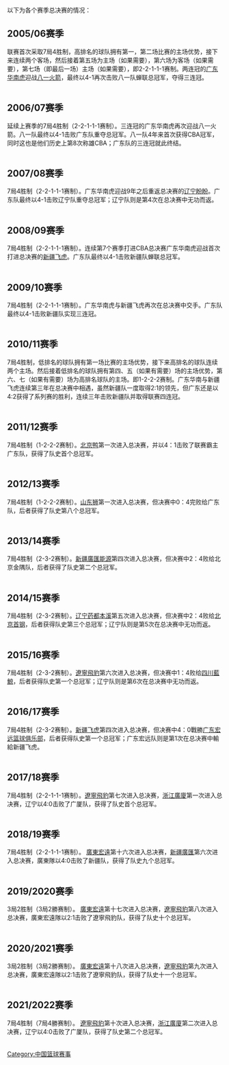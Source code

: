 以下为各个赛季总决赛的情况：

== 2005/06赛季 ==
联赛首次采取7局4胜制，高排名的球队拥有第一，第二场比赛的主场优势，接下来连续两个客场，然后接着第五场为主场（如果需要），第六场为客场（如果需要），第七场（即最后一场）主场（如果需要），即2-2-1-1-1赛制。两连冠的[[广东华南虎|广东华南虎]]迎战[[八一火箭|八一火箭]]，最终以4-1再次击败八一队蝉联总冠军，夺得三连冠。

{|cellpadding=3 cellspacing=1 width=100% width=85% border=2 style="border-collapse:collapse"|
|- align=left

|- align=left bgcolor=#F5FAFF
! 交战球队 !! 总比分 !! 4月11日 !! 4月12日 !! 4月15日 !! 4月16日 !! 4月19日 !! 4月23日 !! 4月26日
|-
|'''广东华南虎''' vs. 八一火箭|| 4-1 || 98-77 || 86-84 || 86-81 || 83-86 || 89-81 || – || –
|}

==2006/07赛季==
延续上赛季的7局4胜制（2-2-1-1-1赛制）。三连冠的广东华南虎再次迎战八一火箭。八一队最终以4-1击败广东队重夺总冠军。八一队4年来首次获得CBA冠军，同时这也是他们历史上第8次称雄CBA；广东队的三连冠就此终结。

{|cellpadding=3 cellspacing=1 width=100% width=85% border=2 style="border-collapse:collapse"|
|- align=left

|- align=left bgcolor=#F5FAFF
! 交战球队 !! 总比分 !! 3月18日 !! 3月20日 !! 3月22日 !! 3月24日 !! 3月28日 !! 3月30日 !! 4月1日
|-
|广东华南虎 vs. '''八一火箭'''|| 1-4 || 89-94 || 97-57 || 83-88 || 100-103（加时） || 83-88 || – || –
|}

==2007/08赛季==
7局4胜制（2-2-1-1-1赛制）。广东华南虎迎战9年之后重返总决赛的[[辽宁盼盼|辽宁盼盼]]。广东队最终以4-1击败辽宁队重夺总冠军；辽宁队则是第4次在总决赛中无功而返。

{|cellpadding=3 cellspacing=1 width=100% width=85% border=2 style="border-collapse:collapse"|
|- align=left

|- align=left bgcolor=#F5FAFF
! 交战球队 !! 总比分 !! 2月13日 !! 2月15日 !! 2月17日 !! 2月20日 !! 2月2日 !! 2月24日 !! 2月27日
|-
|'''广东华南虎''' vs. 辽宁盼盼|| 4-1 || 111-92 || 114-105 || 106-83|| 96-105 || 90-81 || – || –
|} 

==2008/09赛季==
7局4胜制（2-2-1-1-1赛制）。连续第7个赛季打进CBA总决赛广东华南虎迎战首次打进总决赛的[[新疆飞虎|新疆飞虎]]。广东队最终以4-1击败新疆队蝉联总冠军。

{|cellpadding=3 cellspacing=1 width=100% width=85% border=2 style="border-collapse:collapse"|
|- align=left

|- align=left bgcolor=#F5FAFF
! 交战球队 !! 总比分 !! 4月24日 !! 4月26日 !! 4月29日 !! 5月1日 !! 5月3日 !! 5月6日 !! 5月8日
|-
|'''广东华南虎''' vs. 新疆飞虎|| 4-1 || 100-78 || 100-81 || 95-98 || 81-78 || 106-95 || – || –
|} 

==2009/10赛季==
7局4胜制（2-2-1-1-1赛制）。广东华南虎与新疆飞虎再次在总决赛中交手。广东队最终以4-1击败新疆队实现三连冠。

{|cellpadding=3 cellspacing=1 width=100% width=85% border=2 style="border-collapse:collapse"|
|- align=left

|- align=left bgcolor=#F5FAFF
! 交战球队 !! 总比分 !! 4月16日 !! 4月18日 !! 4月22日 !! 4月23日 !! 4月25日 !!  !! 
|-
|'''广东华南虎''' vs. 新疆飞虎|| 4-1 || 110-97 || 85-80 || 116-112 || 94-97 || 103-94 || – || –
|} 

==2010/11赛季==
7局4胜制，低排名的球队拥有第一场比赛的主场优势，接下来高排名的球队连续两个主场。然后接着低排名的球队拥有第四、五（如果有需要）场的主场优势，第六、七（如果有需要）场为高排名球队的主场。即1-2-2-2赛制。广东华南与新疆飞虎连续第三年在总决赛中相遇，虽然新疆队一度取得2:1的领先，但广东还是以4:2获得了系列赛的胜利，连续三年击败新疆队并取得联赛四连冠。

{|cellpadding=3 cellspacing=1 width=100% width=85% border=2 style="border-collapse:collapse"|
|- align=left

|- align=left bgcolor=#F5FAFF
! 交战球队 !! 总比分 !! 4月15日 !! 4月17日 !! 4月20日 !! 4月22日 !! 4月24日 !! 4月27日  !! 
|-
|'''广东华南虎''' vs. 新疆飞虎|| 4-2 || 92-100 || 96-91 || 85-118 || 122-87 || 110-104 || 103-93 || –
|} 

==2011/12赛季==
7局4胜制（1-2-2-2赛制）。[[北京鸭篮球俱乐部|北京鸭]]第一次进入总决赛，并以4：1击败了联赛霸主广东队，获得了队史首个总冠军。

{|cellpadding=3 cellspacing=1 width=100% width=85% border=2 style="border-collapse:collapse"|
|- align=left

|- align=left bgcolor=#F5FAFF
! 交战球队 !! 总比分 !! 3月21日 !! 3月23日 !! 3月25日 !! 3月28日 !! 3月30日 !! !! 
|-
|广东华南虎 vs. '''北京鸭'''|| 1-4 || 101-108 || 106-109 || 111-93 || 98-107 || 121-124 || –|| –
|} 

==2012/13赛季==
7局4胜制（1-2-2-2赛制）。[[山东狮篮球俱乐部|山东狮]]第一次进入总决赛，但决赛中0：4完败给广东队，后者获得了队史第八个总冠军。

{|cellpadding=3 cellspacing=1 width=100% width=85% border=2 style="border-collapse:collapse"|
|- align=left

|- align=left bgcolor=#F5FAFF
! 交战球队 !! 总比分 !! 3月22日 !! 3月24日 !! 3月27日 !! 3月29日 !!  !! !! 
|-
| '''广东华南虎''' vs. 山东狮 || 4-0 || 88-81 || 93-82 || 97-83 || 94-74 || – || –|| –
|} 

==2013/14赛季==
7局4胜制（2-3-2赛制）。[[新疆飛虎篮球俱乐部|新疆廣匯能源]]第四次进入总决赛，但决赛中2：4败给北京金隅队，后者获得了队史第二个总冠军。

{|cellpadding=3 cellspacing=1 width=100% width=85% border=2 style="border-collapse:collapse"|
|- align=left

|- align=left bgcolor=#F5FAFF
! 交战球队 !! 总比分 !! 3月19日 !! 3月21日 !! 3月23日 !! 3月26日 !! 3月28日 !! 3月30日 
|-
|新疆飞虎 vs. '''北京鸭'''|| 2-4 || 75-95 || 86-90 || 92–81 || 88–94 || 83–80 || 88–98
|} 

==2014/15赛季==
7局4胜制（2-3-2赛制）。[[辽宁衡业篮球俱乐部|辽宁药都本溪]]第五次进入总决赛，但决赛中2：4败给[[北京首钢篮球俱乐部|北京首钢]]，后者获得队史第三个总冠军；辽宁队则是第5次在总决赛中无功而返。
{|cellpadding=3 cellspacing=1 width=100% width=85% border=2 style="border-collapse:collapse"|
|- align=left

|- align=left bgcolor=#F5FAFF
! 交战球队 !! 总比分 !! 3月10日 !! 3月12日 !! 3月15日 !! 3月17日 !! 3月19日 !! 3月22日 
|-
|辽宁药都 vs. '''北京首钢'''|| 2-4 || 84-103 || 108-94 || 109–108 || 110–111 || 93–105 || 98–106
|}

==2015/16赛季==
7局4胜制（2-3-2赛制）。[[遼寧飛豹|遼寧飛豹]]第六次进入总决赛，但决赛中1：4败给[[四川金强蓝鲸篮球俱乐部|四川藍鯨]]，后者获得队史第一个总冠军；辽宁队则是第6次在总决赛中无功而返。
{|cellpadding=3 cellspacing=1 width=100% width=85% border=2 style="border-collapse:collapse"|
|- align=left

|- align=left bgcolor=#F5FAFF
! 交战球队 !! 总比分 !! 3月11日 !! 3月13日 !! 3月16日 !! 3月18日 !! 3月20日
|-
| 遼寧飛豹 vs. '''四川藍鯨''' || 1-4 || 103-89 || 88-96 || 104–109 || 87–96 || 91–94
|}

==2016/17赛季==
7局4胜制（2-3-2赛制）。[[新疆广汇飞虎篮球俱乐部|新疆飞虎]]第四次进入总决赛，但决赛中4：0戰勝[[广东宏远篮球俱乐部|广东宏远篮球俱乐部]]，后者获得队史第一个总冠军；广东宏远队则是第1次在总决赛中輸給新疆飞虎。
{|cellpadding=3 cellspacing=1 width=100% width=85% border=2 style="border-collapse:collapse"|
|- align=left

|- align=left bgcolor=#F5FAFF
! 交战球队 !! 总比分 !! 3月31日 !! 4月2日 !! 4月5日 !! 4月7日
|-
| '''新疆飛虎''' vs.廣東宏遠  || 4-0 || 122-105 || 103-97 || 104–91 || 117–109
|}

==2017/18赛季==
7局4胜制（2-2-1-1-1赛制）。[[遼寧飛豹|遼寧飛豹]]第七次进入总决赛，[[浙江廣廈|浙江廣廈]]第一次进入总决赛，辽宁以4:0击败了广厦队，获得了队史首个总冠军。
{|cellpadding=3 cellspacing=1 width=100% width=85% border=2 style="border-collapse:collapse"|
|- align=left

|- align=left bgcolor=#F5FAFF
! 交战球队 !! 总比分 !! 4月15日 !! 4月17日 !! 4月20日 !! 4月22日
|-
| 遼寧獵豹 vs. 浙江廣廈 || 4-0 || 120-108 || 121-116(加时) || 104–100 || 100–88 
|} 

==2018/19赛季==
7局4胜制（2-2-1-1-1赛制）。
[[廣東宏遠|廣東宏遠]]第十六次进入总决赛，[[新疆廣匯|新疆廣匯]]第六次进入总决赛，廣東隊以4:0击败了新疆队，获得了队史九个总冠军。
{|cellpadding=3 cellspacing=1 width=100% width=85% border=2 style="border-collapse:collapse"|
|- align=left

|- align=left bgcolor=#F5FAFF
! 交战球队 !! 总比分 !! 4月26日 !! 4月28日 !! 5月1日 !! 5月3日
|-
| 廣東宏遠 vs. 新疆廣匯 || 4-0|| 142-123|| 116-97 || 128–118 || 103–98
|}

==2019/2020赛季==
3局2胜制（3局2勝赛制）。
[[廣東宏遠|廣東宏遠]]第十七次进入总决赛，[[遼寧飛豹|遼寧飛豹]]第八次进入总决赛，廣東宏遠隊以2:1击败了遼寧飛豹队，获得了队史十个总冠军。
{|cellpadding=3 cellspacing=1 width=100% width=85% border=2 style="border-collapse:collapse"|
|- align=left

|- align=left bgcolor=#F5FAFF
! 交战球队 !! 总比分 !! 8月11日 !! 8月13日 !! 8月15日 
|-
| 廣東宏遠 vs. 遼寧飛豹 || 2-1||110-88|| 113-115 || 123-115
|}

==2020/2021赛季==
3局2胜制（3局2勝赛制）。
[[廣東宏遠|廣東宏遠]]第十八次进入总决赛，[[遼寧飛豹|遼寧飛豹]]第九次进入总决赛，廣東宏遠隊以2:1击败了遼寧飛豹队，获得了队史十一个总冠军。
{|cellpadding=3 cellspacing=1 width=100% width=85% border=2 style="border-collapse:collapse"|
|- align=left

|- align=left bgcolor=#F5FAFF
! 交战球队 !! 总比分 !! 4月27日 !! 4月29日 !! 5月1日 
|-
| 廣東宏遠 vs. 遼寧飛豹 || 2-1||88-83||98-102||110-103
|} 
==2021/2022赛季==
7局4胜制（7局4勝赛制）。
[[遼寧飛豹|遼寧飛豹]]第十次进入总决赛，[[浙江廣廈|浙江廣廈]]第二次进入总决赛，辽宁以4:0击败了广厦队，获得了队史第二个总冠军。
{|cellpadding=3 cellspacing=1 width=100% width=85% border=2 style="border-collapse:collapse"|
|- align=left

|- align=left bgcolor=#F5FAFF
! 交战球队 !! 总比分 !! 4月20日 !! 4月22日 !! 4月24日 !! 4月26日
|-
| 遼寧飛豹 vs 浙江廣廈 || 4-0||98-75||99-90||87-73||100-82

|}

{{中国男子篮球职业联赛}}

[[Category:中国篮球赛事|Category:中国篮球赛事]]